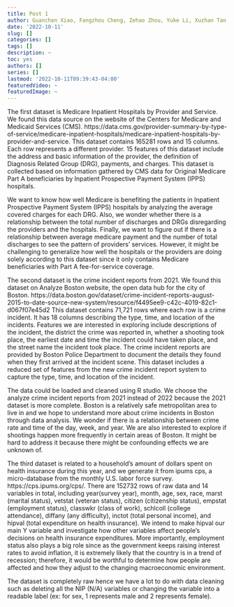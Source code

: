 ```yaml
---
title: Post 1
author: Guanchen Xiao, Fangzhou Cheng, Zehao Zhou, Yuke Li, Xuzhan Tan
date: '2022-10-11'
slug: []
categories: []
tags: []
description: ~
toc: yes
authors: []
series: []
lastmod: '2022-10-11T09:39:43-04:00'
featuredVideo: ~
featuredImage: ~
---
```

The first dataset is Medicare Inpatient Hospitals by Provider and Service. We found this data source on the website of the Centers for Medicare and Medicaid Services (CMS). https://data.cms.gov/provider-summary-by-type-of-service/medicare-inpatient-hospitals/medicare-inpatient-hospitals-by-provider-and-service. This dataset contains 165281 rows and 15 columns. Each row represents a different provider. 15 features of this dataset include the address and basic information of the provider, the definition of Diagnosis Related Group (DRG), payments, and charges. This dataset is collected based on information gathered by CMS data for Original Medicare Part A beneficiaries by Inpatient Prospective Payment System (IPPS) hospitals. 

We want to know how well Medicare is benefiting the patients in Inpatient Prospective Payment System (IPPS) hospitals by analyzing the average covered charges for each DRG. Also, we wonder whether there is a relationship between the total number of discharges and DRGs disregarding the providers and the hospitals. Finally, we want to figure out if there is a relationship between average medicare payment and the number of total discharges to see the pattern of providers’ services. However, it might be challenging to generalize how well the hospitals or the providers are doing solely according to this dataset since it only contains Medicare beneficiaries with Part A fee-for-service coverage. 

The second dataset is the crime incident reports from 2021. We found this dataset on Analyze Boston website, the open data hub for the city of Boston. https://data.boston.gov/dataset/crime-incident-reports-august-2015-to-date-source-new-system/resource/f4495ee9-c42c-4019-82c1-d067f07e45d2 This dataset contains 71,721 rows where each row is a crime incident. It has 18 columns describing the type, time, and location of the incidents. Features we are interested in exploring include descriptions of the incident, the district the crime was reported in, whether a shooting took place, the earliest date and time the incident could have taken place, and the street name the incident took place. The crime incident reports are provided by Boston Police Department to document the details they found when they first arrived at the incident scene. This dataset includes a reduced set of features from the new crime incident report system to capture the type, time, and location of the incident.  

The data could be loaded and cleaned using R studio. We choose the analyze crime incident reports from 2021 instead of 2022 because the 2021 dataset is more complete. Boston is a relatively safe metropolitan area to live in and we hope to understand more about crime incidents in Boston through data analysis. We wonder if there is a relationship between crime rate and time of the day, week, and year. We are also interested to explore if shootings happen more frequently in certain areas of Boston.  It might be hard to address it because there might be confounding effects we are unknown of.  

The third dataset is related to a household’s amount of dollars spent on health insurance during this year, and we generate it from ipums cps, a micro-database from the monthly U.S. labor force survey. https://cps.ipums.org/cps/. There are 152732 rows of raw data and 14 variables in total, including year(survey year), month, age, sex, race, marst (marital status), vetstat (veteran status), citizen (citizenship status), empstat (employment status), classwkr (class of work), schlcoll (college attendance), diffany (any difficulty), inctot (total personal income), and hipval (total expenditure on health insurance). We intend to make hipval our main Y variable and investigate how other variables affect people’s decisions on health insurance expenditures. More importantly, employment status also plays a big role since as the government keeps raising interest rates to avoid inflation, it is extremely likely that the country is in a trend of recession; therefore, it would be worthful to determine how people are affected and how they adjust to the changing macroeconomic environment. 

The dataset is completely raw hence we have a lot to do with data cleaning such as deleting all the NIP (N/A) variables or changing the variable into a readable label (ex: for sex, 1 represents male and 2 represents female). 

